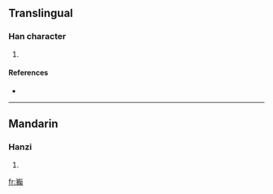 ==Translingual==

===Han character===
{{Han char|rn=46|rad=山|as=17|sn=20|four=|canj=山廿十木 (UTJD)}}

# {{defn|Han|sort=山17}}

====References====
* {{Han ref|kx=0322.230|dkj=08617|dj=0622.350|hdz=10806.090|uh=5DC8|ud=24008}}

----

==Mandarin==

===Hanzi===
{{cmn-hanzi|pin=[[jú]] ([[ju2]])|wg=chü<sup>2</sup>}}

# {{defn|Mandarin|sort=山17}}

[[fr:巈]]